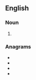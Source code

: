 ==English==

===Noun===
{{head|en|noun plural form}}

# {{plural of|aril|lang=en}}

===Anagrams===
* {{l|en|lairs}}
* {{l|en|liars}}
* {{l|en|rails}}
* {{l|en|rials}}